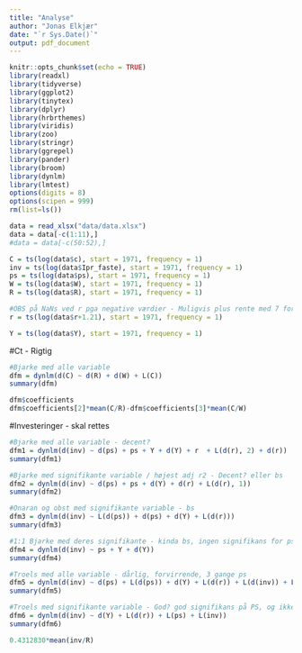 ```yaml
---
title: "Analyse"
author: "Jonas Elkjær"
date: "`r Sys.Date()`"
output: pdf_document
---
```


```r
knitr::opts_chunk$set(echo = TRUE)
library(readxl)
library(tidyverse)
library(ggplot2)
library(tinytex)
library(dplyr)
library(hrbrthemes)
library(viridis)
library(zoo)
library(stringr)
library(ggrepel)
library(pander)
library(broom)
library(dynlm)
library(lmtest)
options(digits = 8)
options(scipen = 999)
rm(list=ls())
```

```r
data = read_xlsx("data/data.xlsx")
data = data[-c(1:11),]
#data = data[-c(50:52),]
```

```r
C = ts(log(data$c), start = 1971, frequency = 1)
inv = ts(log(data$Ipr_faste), start = 1971, frequency = 1)
ps = ts(log(data$ps), start = 1971, frequency = 1)
W = ts(log(data$W), start = 1971, frequency = 1)
R = ts(log(data$R), start = 1971, frequency = 1)

#OBS på NaNs ved r pga negative værdier - Muligvis plus rente med 7 for at undgå? ændrer det noget?
r = ts(log(data$r+1.21), start = 1971, frequency = 1)

Y = ts(log(data$Y), start = 1971, frequency = 1)
```

#Ct - Rigtig
```r
#Bjarke med alle variable
dfm = dynlm(d(C) ~ d(R) + d(W) + L(C))
summary(dfm)

dfm$coefficients
dfm$coefficients[2]*mean(C/R)-dfm$coefficients[3]*mean(C/W)
```

#Investeringer - skal rettes
```r
#Bjarke med alle variable - decent?
dfm1 = dynlm(d(inv) ~ d(ps) + ps + Y + d(Y) + r  + L(d(r), 2) + d(r))
summary(dfm1)

#Bjarke med signifikante variable / højest adj r2 - Decent? eller bs
dfm2 = dynlm(d(inv) ~ d(ps) + ps + d(Y) + d(r) + L(d(r), 1))
summary(dfm2)

#Onaran og obst med signifikante variable - bs
dfm3 = dynlm(d(inv) ~ L(d(ps)) + d(ps) + d(Y) + L(d(r)))
summary(dfm3)

#1:1 Bjarke med deres signifikante - kinda bs, ingen signifikans for ps
dfm4 = dynlm(d(inv) ~ ps + Y + d(Y))
summary(dfm4)

#Troels med alle variable - dårlig, forvirrende, 3 gange ps
dfm5 = dynlm(d(inv) ~ d(ps) + L(d(ps)) + d(Y) + L(d(r)) + L(d(inv)) + L(ps) + L(Y) + L(inv))
summary(dfm5)

#Troels med signifikante variable - God? god signifikans på PS, og ikke urealistisk resultat
dfm6 = dynlm(d(inv) ~ d(Y) + L(d(r)) + L(ps) + L(inv))
summary(dfm6)

0.4312830*mean(inv/R)
```
